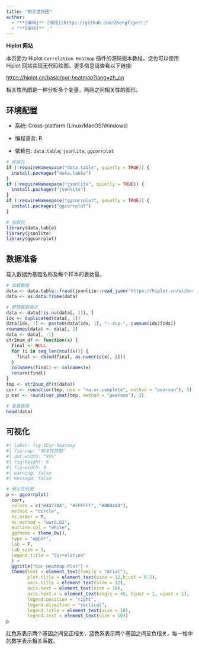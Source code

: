 ```yaml
---
title: "相关性热图"
author:
  - "**[编辑]** [郑虎](https://github.com/ZhengTiger);"
  - "**[审核]** ."
---
```


::: callout-note
**Hiplot 网站**

本页面为 Hiplot `Correlation Heatmap` 插件的源码版本教程，您也可以使用 Hiplot 网站实现无代码绘图，更多信息请查看以下链接:

<https://hiplot.cn/basic/cor-heatmap?lang=zh_cn>
:::

相关性热图是一种分析多个变量，两两之间相关性的图形。

## 环境配置

-   系统: Cross-platform (Linux/MacOS/Windows)

-   编程语言: R

-   依赖包: `data.table`; `jsonlite`; `ggcorrplot`

```r
# 安装包
if (!requireNamespace("data.table", quietly = TRUE)) {
  install.packages("data.table")
}
if (!requireNamespace("jsonlite", quietly = TRUE)) {
  install.packages("jsonlite")
}
if (!requireNamespace("ggcorrplot", quietly = TRUE)) {
  install.packages("ggcorrplot")
}

# 加载包
library(data.table)
library(jsonlite)
library(ggcorrplot)
```

## 数据准备

载入数据为基因名称及每个样本的表达量。

```r
# 加载数据
data <- data.table::fread(jsonlite::read_json("https://hiplot.cn/ui/basic/cor-heatmap/data.json")$exampleData$textarea[[1]])
data <- as.data.frame(data)

# 整理数据格式
data <- data[!is.na(data[, 1]), ]
idx <- duplicated(data[, 1])
data[idx, 1] <- paste0(data[idx, 1], "--dup-", cumsum(idx)[idx])
rownames(data) <- data[, 1]
data <- data[, -1]
str2num_df <- function(x) {
  final <- NULL
  for (i in seq_len(ncol(x))) {
    final <- cbind(final, as.numeric(x[, i]))
  }
  colnames(final) <- colnames(x)
  return(final)
}
tmp <- str2num_df(t(data))
corr <- round(cor(tmp, use = "na.or.complete", method = "pearson"), 3)
p_mat <- round(cor_pmat(tmp, method = "pearson"), 3)

# 查看数据
head(data)
```

## 可视化

```r
#| label: fig-1Cor-heatmap
#| fig-cap: "相关性热图"
#| out.width: "95%"
#| fig-height: 9
#| fig-width: 9
#| warning: false
#| message: false

# 相关性热图
p <- ggcorrplot(
  corr,
  colors = c("#4477AA", "#FFFFFF", "#BB4444"),
  method = "circle",
  hc.order = T,
  hc.method = "ward.D2",
  outline.col = "white",
  ggtheme = theme_bw(),
  type = "upper",
  lab = F,
  lab_size = 3,
  legend.title = "Correlation"
  ) +
  ggtitle("Cor Heatmap Plot") +
  theme(text = element_text(family = "Arial"),
        plot.title = element_text(size = 12,hjust = 0.5),
        axis.title = element_text(size = 12),
        axis.text = element_text(size = 10),
        axis.text.x = element_text(angle = 45, hjust = 1, vjust = 1),
        legend.position = "right",
        legend.direction = "vertical",
        legend.title = element_text(size = 10),
        legend.text = element_text(size = 10))
p
```

红色系表示两个基因之间呈正相关，蓝色系表示两个基因之间呈负相关，每一格中的数字表示相关系数。




